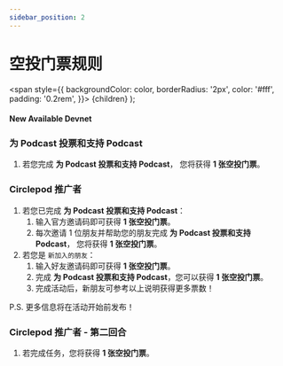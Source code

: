 ```yaml
---
sidebar_position: 2
---
```


# 空投门票规则

  <span
    style={{
      backgroundColor: color,
      borderRadius: '2px',
      color: '#fff',
      padding: '0.2rem',
    }}>
    {children}
  </span>
);

#### New Available <Highlight color="#25c2a0">Devnet</Highlight>

### 为 Podcast 投票和支持 Podcast

1. 若您完成 **为 Podcast 投票和支持 Podcast**， 您将获得 **1 张空投门票**。

### Circlepod 推广者

1. 若您已完成 **为 Podcast 投票和支持 Podcast**：
    1. 输入官方邀请码即可获得 **1 张空投门票**。
    2. 每次邀请 1 位朋友并帮助您的朋友完成 **为 Podcast 投票和支持 Podcast**， 您将获得 **1 张空投门票**。
2. 若您是 `新加入的朋友`：
    1. 输入好友邀请码即可获得 **1 张空投门票**。
    2. 完成 **为 Podcast 投票和支持 Podcast**，您可以获得 **1 张空投门票**。
    3. 完成活动后，新朋友可参考以上说明获得更多票数！

P.S. 更多信息将在活动开始前发布！

### Circlepod 推广者 - 第二回合

1. 若完成任务，您将获得 **1 张空投门票**。


